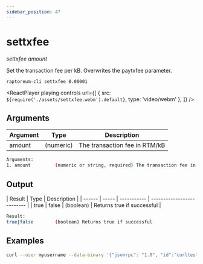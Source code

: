 ```yaml
---
sidebar_position: 47
---
```



# settxfee

_settxfee amount_

Set the transaction fee per kB. Overwrites the paytxfee parameter.

`raptoreum-cli settxfee 0.00001`

<ReactPlayer
  playing
  controls
  url={[
    { src: `${require('./assets/settxfee.webm').default}`, type: 'video/webm' },
  ]}
/>

## Arguments

| Argument | Type      | Description                   |
| -------- | --------- | ----------------------------- |
| amount   | (numeric) | The transaction fee in RTM/kB |

```bash
Arguments:
1. amount         (numeric or string, required) The transaction fee in RTM/kB
```

## Output

| Result | Type  | Description |
| ------ | ----- | ----------- | -------------------------- |
| true   | false | (boolean)   | Returns true if successful |

```bash
Result:
true|false        (boolean) Returns true if successful
```

## Examples

```bash
curl --user myusername --data-binary '{"jsonrpc": "1.0", "id":"curltest", "method": "settxfee", "params": [0.00001] }' -H 'content-type: text/plain;' http://127.0.0.1:9998/
```
